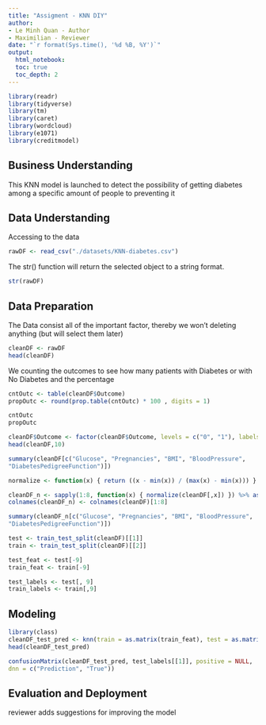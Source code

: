 ```yaml
---
title: "Assigment - KNN DIY"
author:
- Le Minh Quan - Author
- Maximilian - Reviewer
date: "`r format(Sys.time(), '%d %B, %Y')`"
output:
  html_notebook:
  toc: true
  toc_depth: 2
---
```


```r
library(readr)
library(tidyverse)
library(tm)
library(caret)
library(wordcloud)
library(e1071)
library(creditmodel)
```

## Business Understanding

This KNN model is launched to detect the possibility of getting diabetes
among a specific amount of people to preventing it

## Data Understanding

Accessing to the data

```r
rawDF <- read_csv("./datasets/KNN-diabetes.csv")
```

The str() function will return the selected object to a string format.

```r
str(rawDF)
```

## Data Preparation

The Data consist all of the important factor, thereby we won't deleting anything (but will select them later)

```r
cleanDF <- rawDF 
head(cleanDF)
```

We counting the outcomes to see how many patients with Diabetes or with No Diabetes and the percentage

```r
cntOutc <- table(cleanDF$Outcome) 
propOutc <- round(prop.table(cntOutc) * 100 , digits = 1)

cntOutc 
propOutc
```



```r
cleanDF$Outcome <- factor(cleanDF$Outcome, levels = c("0", "1"), labels = c("No Diabetes", "Diabetes")) %>% relevel("Diabetes") 
head(cleanDF,10)
```

```r
summary(cleanDF[c("Glucose", "Pregnancies", "BMI", "BloodPressure",
"DiabetesPedigreeFunction")])
```


```r
normalize <- function(x) { return ((x - min(x)) / (max(x) - min(x))) }

cleanDF_n <- sapply(1:8, function(x) { normalize(cleanDF[,x]) }) %>% as.data.frame() 
colnames(cleanDF_n) <- colnames(cleanDF)[1:8]

summary(cleanDF_n[c("Glucose", "Pregnancies", "BMI", "BloodPressure",
"DiabetesPedigreeFunction")])
```

```r
test <- train_test_split(cleanDF)[[1]]
train <- train_test_split(cleanDF)[[2]]

test_feat <- test[-9]
train_feat <- train[-9]

test_labels <- test[, 9]
train_labels <- train[,9]
```

## Modeling
```r
library(class)
cleanDF_test_pred <- knn(train = as.matrix(train_feat), test = as.matrix(test_feat), cl = as.matrix(train_labels), k=10)
head(cleanDF_test_pred)
```

```r
confusionMatrix(cleanDF_test_pred, test_labels[[1]], positive = NULL,
dnn = c("Prediction", "True"))
```

## Evaluation and Deployment

reviewer adds suggestions for improving the model

